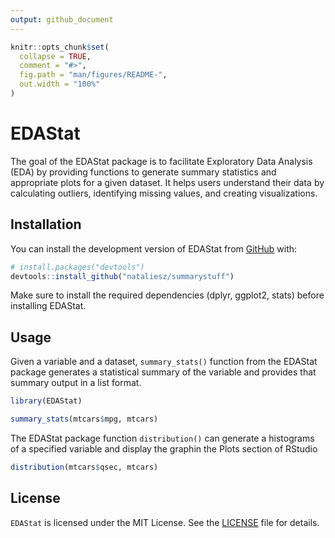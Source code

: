 ```yaml
---
output: github_document
---
```


<!-- README.md is generated from README.Rmd. Please edit that file -->

```r
knitr::opts_chunk$set(
  collapse = TRUE,
  comment = "#>",
  fig.path = "man/figures/README-",
  out.width = "100%"
)
```

# EDAStat

<!-- badges: start -->
<!-- badges: end -->

The goal of the EDAStat package is to facilitate Exploratory Data Analysis (EDA) by providing functions to generate summary statistics and appropriate plots for a given dataset. It helps users understand their data by calculating outliers, identifying missing values, and creating visualizations.

## Installation

You can install the development version of EDAStat from [GitHub](https://github.com/) with:

``` r
# install.packages("devtools")
devtools::install_github("nataliesz/summarystuff")
```

Make sure to install the required dependencies (dplyr, ggplot2, stats) before installing EDAStat.

## Usage

Given a variable and a dataset, `summary_stats()` function from the EDAStat package generates a statistical summary of the variable and provides that summary output in a list format.

```r
library(EDAStat)

summary_stats(mtcars$mpg, mtcars)
```

The EDAStat package function `distribution()` can generate a histograms of a specified variable and display the graphin the Plots section of RStudio

```r
distribution(mtcars$qsec, mtcars)
```

## License

`EDAStat` is licensed under the MIT License. See the [LICENSE](LICENSE) file for details.



